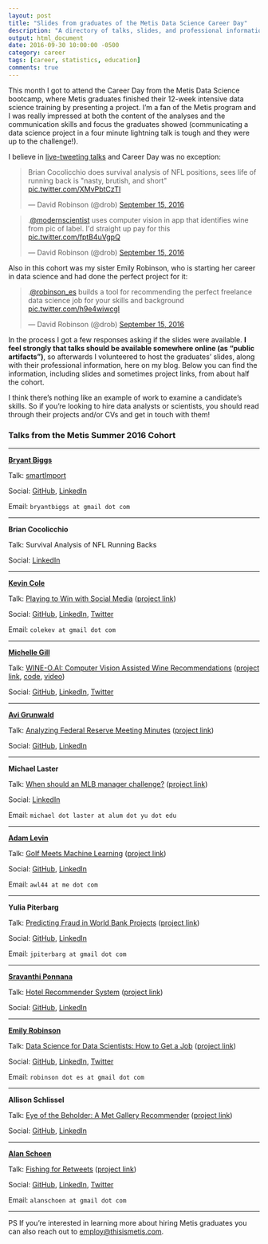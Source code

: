 ```yaml
---
layout: post
title: "Slides from graduates of the Metis Data Science Career Day"
description: "A directory of talks, slides, and professional information from graduates presenting at the Metis bootcamp."
output: html_document
date: 2016-09-30 10:00:00 -0500
category: career
tags: [career, statistics, education]
comments: true
---
```


This month I got to attend the Career Day from the Metis Data Science bootcamp, where Metis graduates finished their 12-week intensive data science training by presenting a project. I'm a fan of the Metis program and I was really impressed at both the content of the analyses and the communication skills and focus the graduates showed (communicating a data science project in a four minute lightning talk is tough and they were up to the challenge!).

I believe in [live-tweeting talks](http://varianceexplained.org/r/user-jsm-conferences/) and Career Day was no exception:

<blockquote class="twitter-tweet" data-lang="en"><p lang="en" dir="ltr">Brian Cocolicchio does survival analysis of NFL positions, sees life of running back is &quot;nasty, brutish, and short&quot; <a href="https://t.co/XMvPbtCzTI">pic.twitter.com/XMvPbtCzTI</a></p>&mdash; David Robinson (@drob) <a href="https://twitter.com/drob/status/776538159366668288">September 15, 2016</a></blockquote>
<script async src="https://platform.twitter.com/widgets.js" charset="utf-8"></script>

<blockquote class="twitter-tweet" data-lang="en"><p lang="en" dir="ltr">.<a href="https://twitter.com/modernscientist">@modernscientist</a> uses computer vision in app that identifies wine from pic of label. I&#39;d straight up pay for this <a href="https://t.co/fptB4uVgpQ">pic.twitter.com/fptB4uVgpQ</a></p>&mdash; David Robinson (@drob) <a href="https://twitter.com/drob/status/776550099837222912">September 15, 2016</a></blockquote>

Also in this cohort was my sister Emily Robinson, who is starting her career in data science and had done the perfect project for it:

<blockquote class="twitter-tweet" data-lang="en"><p lang="en" dir="ltr">.<a href="https://twitter.com/robinson_es">@robinson_es</a> builds a tool for recommending the perfect freelance data science job for your skills and background <a href="https://t.co/h9e4wiwcgI">pic.twitter.com/h9e4wiwcgI</a></p>&mdash; David Robinson (@drob) <a href="https://twitter.com/drob/status/776545558836219904">September 15, 2016</a></blockquote>

In the process I got a few responses asking if the slides were available. **I feel strongly that talks should be available somewhere online (as "public artifacts")**, so afterwards I volunteered to host the graduates' slides, along with their professional information, here on my blog. Below you can find the information, including slides and sometimes project links, from about half the cohort.

I think there's nothing like an example of work to examine a candidate's skills. So if you're looking to hire data analysts or scientists, you should read through their projects and/or CVs and get in touch with them!

### Talks from the Metis Summer 2016 Cohort

-------------

**[Bryant Biggs](https://medium.com/big-data-engineering)**

Talk: [smartImport](https://www.dropbox.com/s/wndz1d0ctk75bwl/smartImport.pdf?dl=0)

Social: [GitHub](https://github.com/bryantbiggs), [LinkedIn](https://www.linkedin.com/in/bryantbiggs)

Email: `bryantbiggs at gmail dot com`

-------------

**Brian Cocolicchio**

Talk: Survival Analysis of NFL Running Backs

Social: [LinkedIn](https://www.linkedin.com/in/briancocolicchio)

-------------

**[Kevin Cole](https://colekev.github.io/)**

Talk: [Playing to Win with Social Media](https://github.com/colekev/metis-final-project) ([project link](NA))

Social: [GitHub](https://github.com/colekev), [LinkedIn](https://www.linkedin.com/in/kevin-cole), [Twitter](https://twitter.com/Cole_Kev)

Email: `colekev at gmail dot com`

-------------

**[Michelle Gill](http://themodernscientist.com)**

Talk: [WINE-O.AI: Computer Vision Assisted Wine Recommendations](http://wineoai.michellelynngill.com/presentation/WINE-O_AI_MLGill.pdf) ([project link](http://wine-o.ai), [code](https://github.com/mlgill/wine-o.ai), [video](http://wineoai.michellelynngill.com/presentation/WINE-O_AI_MLGill.m4v))

Social: [GitHub](https://github.com/mlgill), [LinkedIn](https://www.linkedin.com/in/michellelynngill), [Twitter](https://twitter.com/modernscientist)

-------------

**[Avi Grunwald](asgrunwald.github.io)**

Talk: [Analyzing Federal Reserve Meeting Minutes](https://www.dropbox.com/s/dgpq1krmrg96byt/Analyzing%20Federal%20Reserve%20Meeting%20Minutes.pdf?dl=0) ([project link](FedMinutes.herokuapp.com))

Social: [GitHub](www.github.com/asgrunwald), [LinkedIn](www.linkedin.com/in/asgrunwald)

-------------

**Michael Laster**

Talk: [When should an MLB manager challenge?](https://www.dropbox.com/s/18x6tcfzhgn8u1g/MLBReplay913.key?dl=0) ([project link](NA))

Social: [LinkedIn](/michael-laster)

Email: `michael dot laster at alum dot yu dot edu`

-------------

**[Adam Levin](https://adamwlev.github.io/)**

Talk: [Golf Meets Machine Learning](https://github.com/adamwlev/Rank_a_Golfer/blob/master/Golf%20Meets%20Machine%20Learning.pdf) ([project link](https://github.com/adamwlev/Rank_a_Golfer))

Social: [GitHub](https://github.com/adamwlev), [LinkedIn](https://www.linkedin.com/in/adam-levin)

Email: `awl44 at me dot com`

-------------

**Yulia Piterbarg**

Talk: [Predicting Fraud in World Bank Projects](https://github.com/jpiter/world_bank/blob/master/julia_p_slides.pdf) ([project link](https://github.com/jpiter/world_bank/))

Social: [GitHub](https://github.com/jpiter), [LinkedIn](linkedin.com/in/yulia-piterbarg-5396186)

Email: `jpiterbarg at gmail dot com`

 
-------------

**[Sravanthi Ponnana](https://psravanthi.github.io)**

Talk: [Hotel Recommender System](https://github.com/psravanthi/Hotel-Recommender-System/blob/master/Hotel_Recommender_System.pptx) ([project link](https://github.com/psravanthi/Hotel-Recommender-System))

Social: [GitHub](https://github.com/psravanthi), [LinkedIn](https://www.linkedin.com/in/sravanthip)


-------------

**[Emily Robinson](robinsones.github.io)**

Talk: [Data Science for Data Scientists: How to Get a Job](https://www.dropbox.com/s/vl2imec648kbzoc/Emily_Final_Presentation.key?dl=0) ([project link](https://github.com/robinsones/Freelancer-Shiny-App))

Social: [GitHub](github.com/robinsones), [LinkedIn](linkedin.com/in/robinsones), [Twitter](https://twitter.com/robinson_es)

Email: `robinson dot es at gmail dot com`

-------------

**Allison Schlissel**

Talk: [Eye of the Beholder: A Met Gallery Recommender](https://github.com/aschlissel/eye_of_the_beholder/blob/master/allison_final_pdf.pdf) ([project link](https://github.com/aschlissel/eye_of_the_beholder))

Social: [GitHub](https://github.com/aschlissel), [LinkedIn](https://www.linkedin.com/in/allisonschlissel)


-------------

**[Alan Schoen](alanschoen.com)**

Talk: [Fishing for Retweets](http://alanschoen.com/assets/fishing_retweets/twitter_metis_ajs.pdf) ([project link](http://alanschoen.com/assets/fishing_retweets/twitter_metis_ajs.pdf))

Social: [GitHub](https://github.com/alanjschoen), [LinkedIn](https://www.linkedin.com/in/alanschoen), [Twitter](alanschoen)

Email: `alanschoen at gmail dot com`

-------------

PS If you're interested in learning more about hiring Metis graduates you can also reach out to [employ@thisismetis.com](mailto:employ@thisismetis.com).